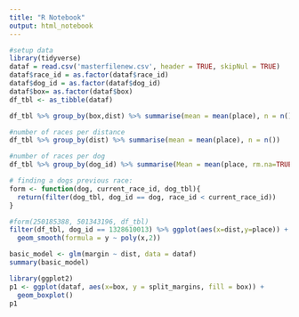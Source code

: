 ```yaml
---
title: "R Notebook"
output: html_notebook
---
```


```r
#setup data
library(tidyverse)
dataf = read.csv('masterfilenew.csv', header = TRUE, skipNul = TRUE)
dataf$race_id = as.factor(dataf$race_id)
dataf$dog_id = as.factor(dataf$dog_id)
dataf$box= as.factor(dataf$box)
df_tbl <- as_tibble(dataf)
```



```r
df_tbl %>% group_by(box,dist) %>% summarise(mean = mean(place), n = n()) %>% arrange(mean)
```

```r
#number of races per distance
df_tbl %>% group_by(dist) %>% summarise(mean = mean(place), n = n())
```

```r
#number of races per dog 
df_tbl %>% group_by(dog_id) %>% summarise(Mean = mean(place, rm.na=TRUE), n = n()) %>% arrange(desc(n))
```


```r
# finding a dogs previous race:
form <- function(dog, current_race_id, dog_tbl){
  return(filter(dog_tbl, dog_id == dog, race_id < current_race_id))
}
```

```r
#form(250185388, 501343196, df_tbl)
filter(df_tbl, dog_id == 1328610013) %>% ggplot(aes(x=dist,y=place)) + geom_point()+ 
  geom_smooth(formula = y ~ poly(x,2))
```




```r
basic_model <- glm(margin ~ dist, data = dataf)
summary(basic_model)
```




```r
library(ggplot2)
p1 <- ggplot(dataf, aes(x=box, y = split_margins, fill = box)) +
  geom_boxplot()
p1
```

